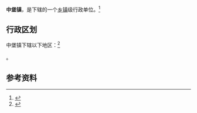 {{中国乡级行政区|35/08/24/104/000}}

'''中堡镇'''，是{{PRC admin/fullname|35/08/24/104/000|3}}下辖的一个[[乡镇|乡镇]]级行政单位。<ref>{{PRC admin/ref sgc|{{PRC admin/parent|35/08/24/104/000}}}}</ref>

== 行政区划 ==

中堡镇下辖以下地区：<ref>{{PRC admin/ref sgc|35/08/24/104/000}}</ref>

{{PRC admin/children|35/08/24/104/000}}。

== 参考资料 ==

{{reflist}}

{{行政区划小作品}}
{{PRC admin/navcat|35/08/24/104/000}}